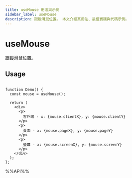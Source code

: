 ```yaml
---
title: useMouse 用法與示例
sidebar_label: useMouse
description: 跟蹤滑鼠位置。 本文介紹其用法、最佳實踐與代碼示例。
---
```

# useMouse

跟蹤滑鼠位置。

## Usage

```tsx live

function Demo() {
  const mouse = useMouse();

  return (
    <div>
      <p>
        客戶端 - x: {mouse.clientX}, y: {mouse.clientY}
      </p>
      <p>
        頁面 - x: {mouse.pageX}, y: {mouse.pageY}
      </p>
      <p>
        螢幕 - x: {mouse.screenX}, y: {mouse.screenY}
      </p>
    </div>
  );
};

```

%%API%%